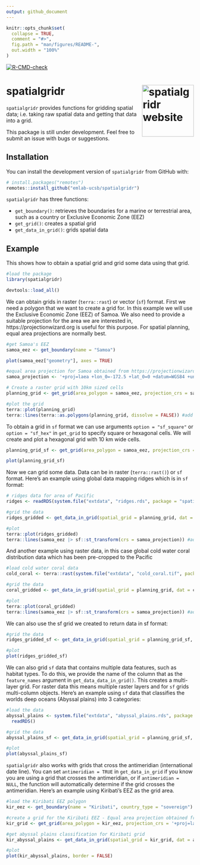 ```yaml
---
output: github_document
---
```


<!-- README.md is generated from README.Rmd. Please edit that file -->

```r
knitr::opts_chunk$set(
  collapse = TRUE,
  comment = "#>",
  fig.path = "man/figures/README-",
  out.width = "100%"
)
```

<!-- badges: start -->
[![R-CMD-check](https://github.com/emlab-ucsb/spatialgridr/actions/workflows/R-CMD-check.yaml/badge.svg)](https://github.com/emlab-ucsb/spatialgridr/actions/workflows/R-CMD-check.yaml)
<!-- badges: end -->

# spatialgridr <a href="https://emlab-ucsb.github.io/spatialgridr/"><img src="man/figures/logo.png" align="right" height="139" alt="spatialgridr website" /></a>

`spatialgridr` provides functions for gridding spatial data; i.e. taking raw spatial data and getting that data into a grid.

This package is still under development. Feel free to submit an issue with bugs or suggestions.

## Installation

You can install the development version of `spatialgridr` from GitHub with:

``` r
# install.packages("remotes")
remotes::install_github("emlab-ucsb/spatialgridr")
```

`spatialgridr` has three functions:

* `get_boundary()`: retrieves the boundaries for a marine or terrestrial area, such as a country or Exclusive Economic Zone (EEZ)
* `get_grid()`: creates a spatial grid
* `get_data_in_grid()`: grids spatial data


## Example

This shows how to obtain a spatial grid and grid some data using that grid.

```r
#load the package
library(spatialgridr)
```

```r
devtools::load_all()
```

We can obtain grids in raster (`terra::rast`) or vector (`sf`) format. First we need a polygon that we want to create a grid for. In this example we will use the Exclusive Economic Zone (EEZ) of Samoa. We also need to provide a suitable projection for the area we are interested in, https://projectionwizard.org is useful for this purpose. For spatial planning, equal area projections are normally best.

```r
#get Samoa's EEZ
samoa_eez <- get_boundary(name = "Samoa")

plot(samoa_eez["geometry"], axes = TRUE)
```


```r
#equal area projection for Samoa obtained from https://projectionwizard.org
samoa_projection <- '+proj=laea +lon_0=-172.5 +lat_0=0 +datum=WGS84 +units=m +no_defs'

# Create a raster grid with 10km sized cells
planning_grid <- get_grid(area_polygon = samoa_eez, projection_crs = samoa_projection, resolution = 10000)

#plot the grid
terra::plot(planning_grid)
terra::lines(terra::as.polygons(planning_grid, dissolve = FALSE)) #add the outlines of each cell

```

To obtain a grid in `sf` format we can use arguments `option = "sf_square"` or `option = "sf_hex"` in `get_grid` to specify square or hexagonal cells. We will create and plot a hexagonal grid with 10 km wide cells.

```r
planning_grid_sf <- get_grid(area_polygon = samoa_eez, projection_crs = samoa_projection, resolution = 10000, option = "sf_hex")

plot(planning_grid_sf)
```

Now we can grid some data. Data can be in raster (`terra::rast()`) or `sf` format. Here's an example using global data mapping ridges which is in `sf` format:

```r
# ridges data for area of Pacific
ridges <- readRDS(system.file("extdata", "ridges.rds", package = "spatialgridr"))

#grid the data
ridges_gridded <- get_data_in_grid(spatial_grid = planning_grid, dat = ridges)

#plot
terra::plot(ridges_gridded)
terra::lines(samoa_eez |> sf::st_transform(crs = samoa_projection)) #add Samoa's EEZ
```

And another example using raster data, in this case global cold water coral distribution data which has been pre-cropped to the Pacific

```r
#load cold water coral data
cold_coral <- terra::rast(system.file("extdata", "cold_coral.tif", package = "spatialgridr"))

#grid the data
coral_gridded <- get_data_in_grid(spatial_grid = planning_grid, dat = cold_coral)

#plot
terra::plot(coral_gridded)
terra::lines(samoa_eez |> sf::st_transform(crs = samoa_projection)) #add Samoa's EEZ
```

We can also use the sf grid we created to return data in sf format:

```r
#grid the data
ridges_gridded_sf <- get_data_in_grid(spatial_grid = planning_grid_sf, dat = ridges)

#plot
plot(ridges_gridded_sf)
```

We can also grid `sf` data that contains multiple data features, such as habitat types. To do this, we provide the name of the column that as the `feature_names` argument in `get_data_data_in_grid()`. This creates a multi-layer grid. For raster data this means multiple raster layers and for `sf` grids multi-column objects. Here's an example using `sf` data that classifies the worlds deep oceans (Abyssal plains) into 3 categories: 

```r
#load the data
abyssal_plains <- system.file("extdata", "abyssal_plains.rds", package = "spatialgridr") |>
  readRDS()

#grid the data
abyssal_plains_sf <- get_data_in_grid(spatial_grid = planning_grid_sf, dat = abyssal_plains, feature_names = "Class")

#plot
plot(abyssal_plains_sf)
```

`spatialgridr` also works with grids that cross the antimeridian (international date line). You can set `antimeridian = TRUE` in `get_data_in_grid` if you know you are using a grid that crosses the antimeridian, or if `antimeridian = NULL`, the function will automatically determine if the grid crosses the antimeridian. Here's an example using Kiribati's EEZ as the grid area.

```r
#load the Kiribati EEZ polygon
kir_eez <- get_boundary(name = "Kiribati", country_type = "sovereign")

#create a grid for the Kiribati EEZ - Equal area projection obtained from https://projectionwizard.org
kir_grid <- get_grid(area_polygon = kir_eez, projection_crs = '+proj=laea +lon_0=-159.609375 +lat_0=0 +datum=WGS84 +units=m +no_defs', resolution = 20000, option = "sf_square")

#get abyssal plains classification for Kiribati grid
kir_abyssal_plains <- get_data_in_grid(spatial_grid = kir_grid, dat = abyssal_plains, feature_names = "Class")

#plot
plot(kir_abyssal_plains, border = FALSE)
```

